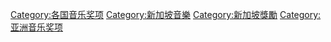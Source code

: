 {{Catmore}}

[[Category:各国音乐奖项|Category:各国音乐奖项]]
[[Category:新加坡音樂|Category:新加坡音樂]]
[[Category:新加坡獎勵|Category:新加坡獎勵]]
[[Category:亚洲音乐奖项|Category:亚洲音乐奖项]]